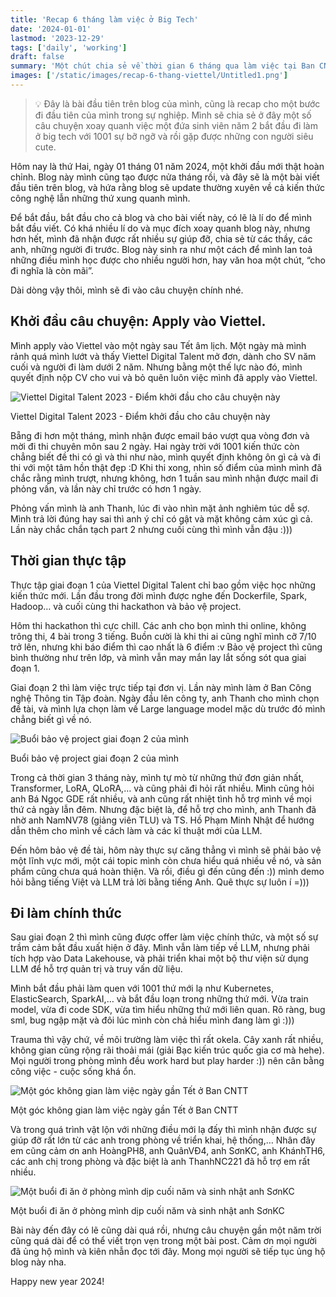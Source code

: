 ```yaml
---
title: 'Recap 6 tháng làm việc ở Big Tech'
date: '2024-01-01'
lastmod: '2023-12-29'
tags: ['daily', 'working']
draft: false
summary: 'Một chút chia sẻ về thời gian 6 tháng qua làm việc tại Ban CNTT Tập đoàn Viettel'
images: ['/static/images/recap-6-thang-viettel/Untitled1.png']
---
```


> 💡 Đây là bài đầu tiên trên blog của mình, cũng là recap cho một bước đi đầu tiên của mình trong sự nghiệp. Mình sẽ chia sẻ ở đây một số câu chuyện xoay quanh việc một đứa sinh viên năm 2 bắt đầu đi làm ở big tech với 1001 sự bỡ ngỡ và rồi gặp được những con người siêu cute.

Hôm nay là thứ Hai, ngày 01 tháng 01 năm 2024, một khởi đầu mới thật hoàn chỉnh. Blog này mình cũng tạo được nửa tháng rồi, và đây sẽ là một bài viết đầu tiên trên blog, và hứa rằng blog sẽ update thường xuyên về cả kiến thức công nghệ lẫn những thứ xung quanh mình.

Để bắt đầu, bắt đầu cho cả blog và cho bài viết này, có lẽ là lí do để mình bắt đầu viết. Có khá nhiều lí do và mục đích xoay quanh blog này, nhưng hơn hết, mình đã nhận được rất nhiều sự giúp đỡ, chia sẻ từ các thầy, các anh, những người đi trước. Blog này sinh ra như một cách để mình lan toả những điều mình học được cho nhiều người hơn, hay văn hoa một chút, “cho đi nghĩa là còn mãi”.

Dài dòng vậy thôi, mình sẽ đi vào câu chuyện chính nhé.

## Khởi đầu câu chuyện: Apply vào Viettel.

Mình apply vào Viettel vào một ngày sau Tết âm lịch. Một ngày mà mình rảnh quá mình lướt và thấy Viettel Digital Talent mở đơn, dành cho SV năm cuối và người đi làm dưới 2 năm. Nhưng bằng một thế lực nào đó, mình quyết định nộp CV cho vui và bỏ quên luôn việc mình đã apply vào Viettel.

![Viettel Digital Talent 2023 - Điểm khởi đầu cho câu chuyện này](/static/images/recap-6-thang-viettel/Untitled.png)

Viettel Digital Talent 2023 - Điểm khởi đầu cho câu chuyện này

Bẵng đi hơn một tháng, mình nhận được email báo vượt qua vòng đơn và mời đi thi chuyên môn sau 2 ngày. Hai ngày trời với 1001 kiến thức còn chẳng biết đề thi có gì và thi như nào, mình quyết định không ôn gì cả và đi thi với một tâm hồn thật đẹp :D Khi thi xong, nhìn số điểm của mình mình đã chắc rằng mình trượt, nhưng không, hơn 1 tuần sau mình nhận được mail đi phỏng vấn, và lần này chỉ trước có hơn 1 ngày.

Phỏng vấn mình là anh Thanh, lúc đi vào nhìn mặt ảnh nghiêm túc dễ sợ. Mình trả lời đúng hay sai thì anh ý chỉ có gật và mặt không cảm xúc gì cả. Lần này chắc chắn tạch part 2 nhưng cuối cùng thì mình vẫn đậu :)))

## Thời gian thực tập

Thực tập giai đoạn 1 của Viettel Digital Talent chỉ bao gồm việc học những kiến thức mới. Lần đầu trong đời mình được nghe đến Dockerfile, Spark, Hadoop… và cuối cùng thi hackathon và bảo vệ project.

Hôm thi hackathon thì cực chill. Các anh cho bọn mình thi online, không trông thi, 4 bài trong 3 tiếng. Buồn cười là khi thi ai cũng nghĩ mình cỡ 7/10 trở lên, nhưng khi báo điểm thì cao nhất là 6 điểm :v Bảo vệ project thì cũng bình thường như trên lớp, và mình vẫn may mắn lay lắt sống sót qua giai đoạn 1.

Giai đoạn 2 thì làm việc trực tiếp tại đơn vị. Lần này mình làm ở Ban Công nghệ Thông tin Tập đoàn. Ngày đầu lên công ty, anh Thanh cho mình chọn đề tài, và mình lựa chọn làm về Large language model mặc dù trước đó mình chẳng biết gì về nó.

![Buổi bảo vệ project giai đoạn 2 của mình](/static/images/recap-6-thang-viettel/Untitled1.png)

Buổi bảo vệ project giai đoạn 2 của mình

Trong cả thời gian 3 tháng này, mình tự mò từ những thứ đơn giản nhất, Transformer, LoRA, QLoRA,… và cũng phải đi hỏi rất nhiều. Mình cũng hỏi anh Bá Ngọc GDE rất nhiều, và anh cũng rất nhiệt tình hỗ trợ mình về mọi thứ cả ngày lẫn đêm. Nhưng đặc biệt là, để hỗ trợ cho mình, anh Thanh đã nhờ anh NamNV78 (giảng viên TLU) và TS. Hồ Phạm Minh Nhật để hướng dẫn thêm cho mình về cách làm và các kĩ thuật mới của LLM.

Đến hôm bảo vệ đề tài, hôm này thực sự căng thẳng vì mình sẽ phải bảo vệ một lĩnh vực mới, một cái topic mình còn chưa hiểu quá nhiều về nó, và sản phẩm cũng chưa quá hoàn thiện. Và rồi, điều gì đến cũng đến :)) mình demo hỏi bằng tiếng Việt và LLM trả lời bằng tiếng Anh. Quê thực sự luôn í =)))

## Đi làm chính thức

Sau giai đoạn 2 thì mình cũng được offer làm việc chính thức, và một số sự trầm cảm bắt đầu xuất hiện ở đây. Mình vẫn làm tiếp về LLM, nhưng phải tích hợp vào Data Lakehouse, và phải triển khai một bộ thư viện sử dụng LLM để hỗ trợ quản trị và truy vấn dữ liệu.

Mình bắt đầu phải làm quen với 1001 thứ mới lạ như Kubernetes, ElasticSearch, SparkAI,… và bắt đầu loạn trong những thứ mới. Vừa train model, vừa đi code SDK, vừa tìm hiểu những thứ mới liên quan. Rõ ràng, bug sml, bug ngập mặt và đôi lúc mình còn chả hiểu mình đang làm gì :)))

Trauma thì vậy chứ, về môi trường làm việc thì rất okela. Cây xanh rất nhiều, không gian cũng rộng rãi thoải mái (giải Bạc kiến trúc quốc gia cơ mà hehe). Mọi người trong phòng mình đều work hard but play harder :)) nên cân bằng công việc - cuộc sống khá ổn.

![Một góc không gian làm việc ngày gần Tết ở Ban CNTT](/static/images/recap-6-thang-viettel/Untitled2.png)

Một góc không gian làm việc ngày gần Tết ở Ban CNTT

Và trong quá trình vật lộn với những điều mới lạ đấy thì mình nhận được sự giúp đỡ rất lớn từ các anh trong phòng về triển khai, hệ thống,… Nhân đây em cũng cảm ơn anh HoàngPH8, anh QuânVĐ4, anh SơnKC, anh KhánhTH6, các anh chị trong phòng và đặc biệt là anh ThanhNC221 đã hỗ trợ em rất nhiều.

![Một buổi đi ăn ở phòng mình dịp cuối năm và sinh nhật anh SơnKC](/static/images/recap-6-thang-viettel/Untitled3.png)

Một buổi đi ăn ở phòng mình dịp cuối năm và sinh nhật anh SơnKC

Bài này đến đây có lẽ cũng dài quá rồi, nhưng câu chuyện gần một năm trời cũng quá dài để có thể viết trọn vẹn trong một bài post. Cảm ơn mọi người đã ủng hộ mình và kiên nhẫn đọc tới đây. Mong mọi người sẽ tiếp tục ủng hộ blog này nha.

Happy new year 2024!
